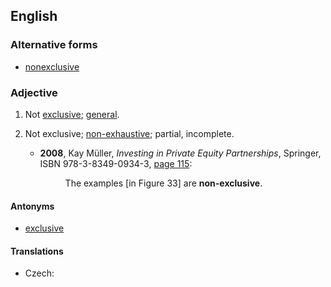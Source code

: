 ==English==

===Alternative forms===
* [[nonexclusive]]

===Adjective===
{{en-adj|-}}

# Not [[exclusive]]; [[general]].
# {{label|en|of a list of examples}} Not exclusive; [[non-exhaustive]]; partial, incomplete.
#* '''2008''', Kay Müller, ''Investing in Private Equity Partnerships'', Springer, ISBN 978-3-8349-0934-3, [http://books.google.com/books?id=JTFK7AWepyIC&pg=PA115&dq=non-exclusive page 115]:
#*: The examples [in Figure 33] are '''non-exclusive'''.

====Antonyms====
* [[exclusive]]

====Translations====
{{trans-top|Not exclusive; general}}
* Czech: {{t|cs|nevýhradní}}
{{trans-mid}}
{{trans-bottom}}
